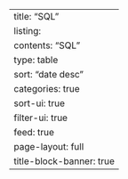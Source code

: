 ---
title: "SQL"
listing:
  contents: "SQL"
  type: table
  sort: "date desc"
  categories: true
  sort-ui: true
  filter-ui: true
  feed: true
page-layout: full
title-block-banner: true
---
